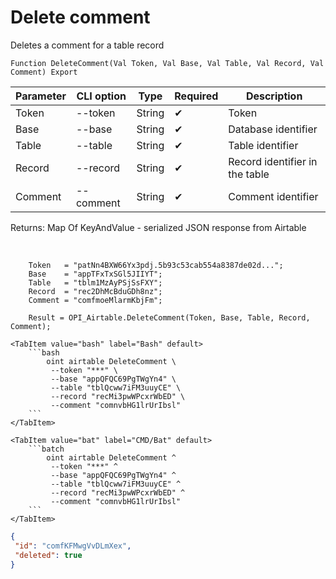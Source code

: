 ﻿---
sidebar_position: 4
description: Delete comment and other functions to work with Airtable in the Open Integration Package, a free open-source integration library for 1C:Enterprise 8, OneScript and CLI
keywords: [1C, 1С, 1С:Enterprise, 1С:Enterprise 8.3, API, Integration, Services, Exchange, OneScript, CLI, Airtable]
---


# Delete comment
 Deletes a comment for a table record



`Function DeleteComment(Val Token, Val Base, Val Table, Val Record, Val Comment) Export`

  | Parameter | CLI option | Type | Required | Description |
  |-|-|-|-|-|
  | Token | --token | String | &#x2714; | Token |
  | Base | --base | String | &#x2714; | Database identifier |
  | Table | --table | String | &#x2714; | Table identifier |
  | Record | --record | String | &#x2714; | Record identifier in the table |
  | Comment | --comment | String | &#x2714; | Comment identifier |

  
  Returns:  Map Of KeyAndValue - serialized JSON response from Airtable

<br/>



```bsl title="1C:Enterprise/OneScript code example"
    Token   = "patNn4BXW66Yx3pdj.5b93c53cab554a8387de02d...";
    Base    = "appTFxTxSGl5JIIYT";
    Table   = "tblm1MzAyPSjSsFXY";
    Record  = "rec2DhMcBduGDh8nz";
    Comment = "comfmoeMlarmKbjFm";

    Result = OPI_Airtable.DeleteComment(Token, Base, Table, Record, Comment);
```
 

 <Tabs>
  
    <TabItem value="bash" label="Bash" default>
        ```bash
            oint airtable DeleteComment \
             --token "***" \
             --base "appQFQC69PgTWgYn4" \
             --table "tblQcww7iFM3uuyCE" \
             --record "recMi3pwWPcxrWbED" \
             --comment "comnvbHG1lrUrIbsl"
        ```
    </TabItem>
  
    <TabItem value="bat" label="CMD/Bat" default>
        ```batch
            oint airtable DeleteComment ^
             --token "***" ^
             --base "appQFQC69PgTWgYn4" ^
             --table "tblQcww7iFM3uuyCE" ^
             --record "recMi3pwWPcxrWbED" ^
             --comment "comnvbHG1lrUrIbsl"
        ```
    </TabItem>
</Tabs>


```json title="Result"
{
 "id": "comfKFMwgVvDLmXex",
 "deleted": true
}
```
